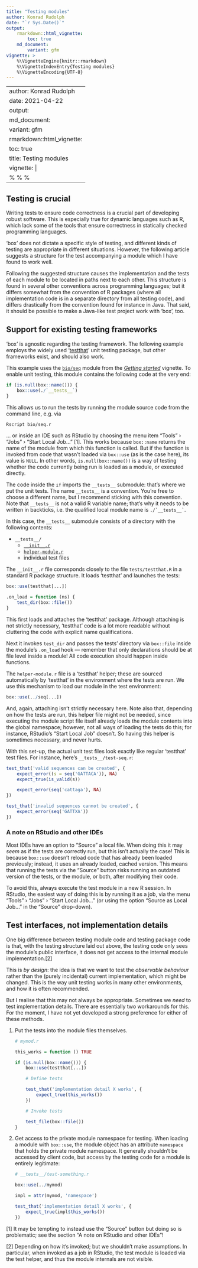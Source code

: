 ```yaml
---
title: "Testing modules"
author: Konrad Rudolph
date: "`r Sys.Date()`"
output:
    rmarkdown::html_vignette:
        toc: true
    md_document:
        variant: gfm
vignette: >
    %\VignetteEngine{knitr::rmarkdown}
    %\VignetteIndexEntry{Testing modules}
    %\VignetteEncoding{UTF-8}
---
```

---
author: Konrad Rudolph
date: 2021-04-22
output:
  md_document:
    variant: gfm
  rmarkdown::html_vignette:
    toc: true
title: Testing modules
vignette: |
  % % %
---

## Testing is crucial

Writing tests to ensure code correctness is a crucial part of developing
robust software. This is especially true for dynamic languages such as
R, which lack some of the tools that ensure correctness in statically
checked programming languages.

‘box’ does not dictate a specific style of testing, and different kinds
of testing are appropriate in different situations. However, the
following article suggests a structure for the test accompanying a
module which I have found to work well.

Following the suggested structure causes the implementation and the
tests of each module to be located in paths next to each other. This
structure is found in several other conventions across programming
languages; but it differs somewhat from the convention of R packages
(where all implementation code is in a separate directory from all
testing code), and differs drastically from the convention found for
instance in Java. That said, it should be possible to make a Java-like
test project work with ‘box’, too.

## Support for existing testing frameworks

‘box’ is agnostic regarding the testing framework. The following example
employs the widely used ‘[testthat](https://testthat.r-lib.org/)’ unit
testing package, but other frameworks exist, and should also work.

This example uses the [`bio/seq`](bio/seq.r) module from the *[Getting
started](box.html)* vignette. To enable unit testing, this module
contains the following code at the very end:

```r
if (is.null(box::name())) {
    box::use(./`__tests__`)
}
```

This allows us to run the tests by running the module source code from
the command line, e.g. via

``` bash
Rscript bio/seq.r
```

… or inside an IDE such as RStudio by choosing the menu item “Tools” ›
“Jobs” › “Start Local Job…” [1]. This works because `box::name` returns
the name of the module from which this function is called. But if the
function is invoked from code that wasn’t loaded via `box::use` (as is
the case here), its value is `NULL`. In other words,
`is.null(box::name())` is a way of testing whether the code currently
being run is loaded as a module, or executed directly.

The code inside the `if` imports the `__tests__` submodule: that’s where
we put the unit tests. The name `__tests__` is a convention. You’re free
to choose a different name, but I recommend sticking with this
convention. Note that `__tests__` is not a valid R variable name; that’s
why it needs to be written in backticks, i.e. the qualified local module
name is `` ./`__tests__` ``.

In this case, the `__tests__` submodule consists of a directory with the
following contents:

-   `__tests__/`
    -   [`__init__.r`](bio/__tests__/__init__.r)
    -   [`helper-module.r`](bio/__tests__/helper-module.r)
    -   individual test files

The `__init__.r` file corresponds closely to the file `tests/testthat.R`
in a standard R package structure. It loads ‘testthat’ and launches the
tests:

```r
box::use(testthat[...])

.on_load = function (ns) {
    test_dir(box::file())
}
```

This first loads and attaches the ‘testthat’ package. Although attaching
is not strictly necessary, ‘testthat’ code is a lot more readable
without cluttering the code with explicit name qualifications.

Next it invokes `test_dir` and passes the tests’ directory via
`box::file` inside the module’s `.on_load` hook — remember that only
declarations should be at file level inside a module! All code execution
should happen inside functions.

The `helper-module.r` file is a ‘testthat’ helper; these are sourced
automatically by ‘testthat’ in the environment where the tests are run.
We use this mechanism to load our module in the test environment:

```r
box::use(../seq[...])
```

And, again, attaching isn’t strictly necessary here. Note also that,
depending on how the tests are run, this helper file might not be
needed, since executing the module script file itself already loads the
module contents into the global namespace; however, not all ways of
loading the tests do this; for instance, RStudio’s “Start Local Job”
doesn’t. So having this helper is sometimes necessary, and never hurts.

With this set-up, the actual unit test files look exactly like regular
‘testthat’ test files. For instance, here’s `__tests__/test-seq.r`:

```r
test_that('valid sequences can be created', {
    expect_error((s = seq('GATTACA')), NA)
    expect_true(is_valid(s))

    expect_error(seq('cattaga'), NA)
})

test_that('invalid sequences cannot be created', {
    expect_error(seq('GATTXA'))
})
```

### A note on RStudio and other IDEs

Most IDEs have an option to “Source” a local file. When doing this it
may *seem* as if the tests are correctly run, but this isn’t actually
the case! This is because `box::use` doesn’t reload code that has
already been loaded previously; instead, it uses an already loaded,
cached version. This means that running the tests via the “Source”
button risks running an outdated version of the tests, or the module, or
both, after modifying their code.

To avoid this, always execute the test module in a new R session. In
RStudio, the easiest way of doing this is by running it as a job, via
the menu “Tools” › “Jobs” › “Start Local Job…” (or using the option
“Source as Local Job…” in the “Source” drop-down).

## Test interfaces, not implementation details

One big difference between testing module code and testing package code
is that, with the testing structure laid out above, the testing code
only sees the module’s public interface, it does not get access to the
internal module implementation.[2]

This is *by design*: the idea is that we want to test the *observable
behaviour* rather than the (purely incidental) current implementation,
which might be changed. This is the way unit testing works in many other
environments, and how it is often recommended.

But I realise that this may not always be appropriate. Sometimes we
*need* to test implementation details. There are essentially two
workarounds for this. For the moment, I have not yet developed a strong
preference for either of these methods.

1.  Put the tests into the module files themselves.

    ``` r
    # mymod.r

    this_works = function () TRUE

    if (is.null(box::name())) {
        box::use(testthat[...])

        # Define tests

        test_that('implementation detail X works', {
            expect_true(this_works())
        })

        # Invoke tests

        test_file(box::file())
    }
    ```

2.  Get access to the private module namespace for testing. When loading
    a module with `box::use`, the module object has an attribute
    `namespace` that holds the private module namespace. It generally
    shouldn’t be accessed by client code, but access by the testing code
    for a module is entirely legitimate:

    ``` r
    # __tests__/test-something.r

    box::use(../mymod)

    impl = attr(mymod, 'namespace')

    test_that('implementation detail X works', {
        expect_true(impl$this_works())
    })
    ```

[1] It may be tempting to instead use the “Source” button but doing so
is problematic; see the section “A note on RStudio and other IDEs”!

[2] Depending on how it’s invoked; but we shouldn’t make assumptions. In
particular, when invoked as a job in RStudio, the test module is loaded
via the test helper, and thus the module internals are not visible.
